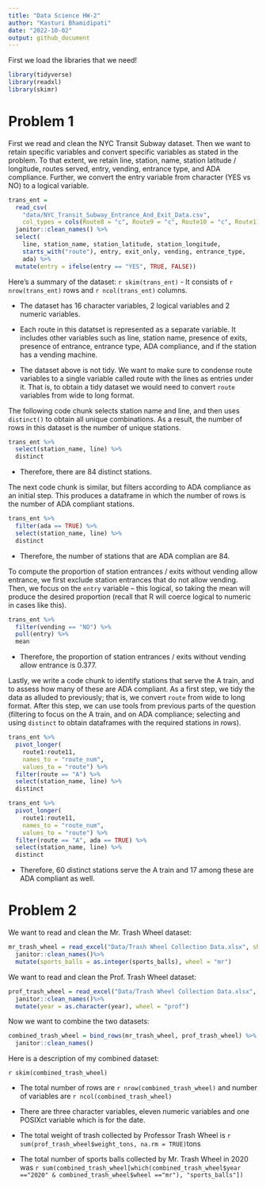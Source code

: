 ```yaml
---
title: "Data Science HW-2"
author: "Kasturi Bhamidipati"
date: "2022-10-02"
output: github_document
---
```


First we load the libraries that we need! 
```r
library(tidyverse)
library(readxl)
library(skimr)
```

# Problem 1

First we read and clean the NYC Transit Subway dataset. Then we want to retain specific variables and convert specific variables as stated in the problem. To that extent, we retain line, station, name, station latitude / longitude, routes served, entry, vending, entrance type, and ADA compliance. Further, we convert the entry variable from character (YES vs NO) to a logical variable. 

```r
trans_ent = 
  read_csv(
    "data/NYC_Transit_Subway_Entrance_And_Exit_Data.csv",
    col_types = cols(Route8 = "c", Route9 = "c", Route10 = "c", Route11 = "c")) %>% 
  janitor::clean_names() %>% 
  select(
    line, station_name, station_latitude, station_longitude, 
    starts_with("route"), entry, exit_only, vending, entrance_type, 
    ada) %>% 
  mutate(entry = ifelse(entry == "YES", TRUE, FALSE))
```

Here's a summary of the dataset: 
`r skim(trans_ent)`
- It consists of `r nrow(trans_ent)` rows and `r ncol(trans_ent)` columns. 

- The dataset has 16 character variables, 2 logical variables and 2 numeric variables. 

- Each route in this datatset is represented as a separate variable. It includes other variables such as line, station name, presence of exits, presence of entrance, entrance type, ADA compliance, and if the station has a vending machine. 

- The dataset above is not tidy. We want to make sure to condense route variables to a single variable called route with the lines as entries under it. That is, to obtain a tidy dataset we would need to convert `route` variables from wide to long format. 

The following code chunk selects station name and line, and then uses `distinct()` to obtain all unique combinations. As a result, the number of rows in this dataset is the number of unique stations.

```r
trans_ent %>% 
  select(station_name, line) %>% 
  distinct
```
- Therefore, there are 84 distinct stations. 

The next code chunk is similar, but filters according to ADA compliance as an initial step. This produces a dataframe in which the number of rows is the number of ADA compliant stations. 

```r
trans_ent %>% 
  filter(ada == TRUE) %>% 
  select(station_name, line) %>% 
  distinct
```
- Therefore, the number of stations that are ADA complian are 84. 

To compute the proportion of station entrances / exits without vending allow entrance, we first exclude station entrances that do not allow vending. Then, we focus on the `entry` variable -- this logical, so taking the mean will produce the desired proportion (recall that R will coerce logical to numeric in cases like this).

```r
trans_ent %>% 
  filter(vending == "NO") %>% 
  pull(entry) %>% 
  mean
```

- Therefore, the proportion of station entrances / exits without vending allow entrance is 0.377. 

Lastly, we write a code chunk to identify stations that serve the A train, and to assess how many of these are ADA compliant. As a first step, we tidy the data as alluded to previously; that is, we convert `route` from wide to long format. After this step, we can use tools from previous parts of the question (filtering to focus on the A train, and on ADA compliance; selecting and using `distinct` to obtain dataframes with the required stations in rows).

```r
trans_ent %>% 
  pivot_longer(
    route1:route11,
    names_to = "route_num",
    values_to = "route") %>% 
  filter(route == "A") %>% 
  select(station_name, line) %>% 
  distinct

trans_ent %>% 
  pivot_longer(
    route1:route11,
    names_to = "route_num",
    values_to = "route") %>% 
  filter(route == "A", ada == TRUE) %>% 
  select(station_name, line) %>% 
  distinct
```

- Therefore, 60 distinct stations serve the A train and 17 among these are ADA compliant as well. 

# Problem 2

We want to read and clean the Mr. Trash Wheel dataset:  
```r
mr_trash_wheel = read_excel("Data/Trash Wheel Collection Data.xlsx", sheet = 1, range = "A2:N549") %>%
  janitor::clean_names()%>%
  mutate(sports_balls = as.integer(sports_balls), wheel = "mr")
```

We want to read and clean the Prof. Trash Wheel dataset: 

```r
prof_trash_wheel = read_excel("Data/Trash Wheel Collection Data.xlsx", sheet = 2, range = "A2:M96") %>%
  janitor::clean_names()%>%
  mutate(year = as.character(year), wheel = "prof")
```

Now we want to combine the two datasets: 

```r
combined_trash_wheel = bind_rows(mr_trash_wheel, prof_trash_wheel) %>%
  janitor::clean_names()
```

Here is a description of my combined dataset: 

`r skim(combined_trash_wheel)`

- The total number of rows are `r nrow(combined_trash_wheel)` and number of variables are `r ncol(combined_trash_wheel)`

- There are three character variables, eleven numeric variables and one POSIXct variable which is for the date. 

- The total weight of trash collected by Professor Trash Wheel is `r sum(prof_trash_wheel$weight_tons, na.rm = TRUE)`tons

- The total number of sports balls collected by Mr. Trash Wheel in 2020 was `r sum(combined_trash_wheel[which(combined_trash_wheel$year =="2020" & combined_trash_wheel$wheel =="mr"), "sports_balls"])`
